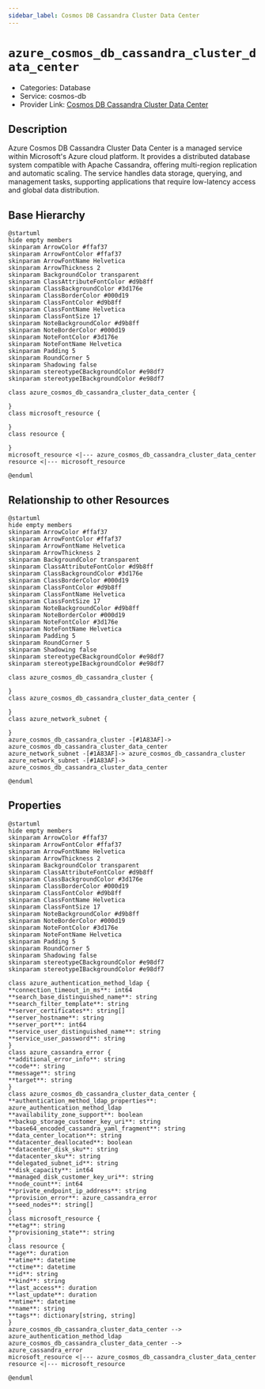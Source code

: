 ```yaml
---
sidebar_label: Cosmos DB Cassandra Cluster Data Center
---
```


# `azure_cosmos_db_cassandra_cluster_data_center`

- Categories: Database
- Service: cosmos-db
- Provider Link: [Cosmos DB Cassandra Cluster Data Center](https://learn.microsoft.com/en-us/azure/cosmos-db/cassandra/manage-data-centers-multi-region)

## Description

Azure Cosmos DB Cassandra Cluster Data Center is a managed service within Microsoft's Azure cloud platform. It provides a distributed database system compatible with Apache Cassandra, offering multi-region replication and automatic scaling. The service handles data storage, querying, and management tasks, supporting applications that require low-latency access and global data distribution.

## Base Hierarchy

<ZoomPanPinch>

```kroki imgType="plantuml" imgAlt="Hierarchy of Cosmos DB Cassandra Cluster Data Center"
@startuml
hide empty members
skinparam ArrowColor #ffaf37
skinparam ArrowFontColor #ffaf37
skinparam ArrowFontName Helvetica
skinparam ArrowThickness 2
skinparam BackgroundColor transparent
skinparam ClassAttributeFontColor #d9b8ff
skinparam ClassBackgroundColor #3d176e
skinparam ClassBorderColor #000d19
skinparam ClassFontColor #d9b8ff
skinparam ClassFontName Helvetica
skinparam ClassFontSize 17
skinparam NoteBackgroundColor #d9b8ff
skinparam NoteBorderColor #000d19
skinparam NoteFontColor #3d176e
skinparam NoteFontName Helvetica
skinparam Padding 5
skinparam RoundCorner 5
skinparam Shadowing false
skinparam stereotypeCBackgroundColor #e98df7
skinparam stereotypeIBackgroundColor #e98df7

class azure_cosmos_db_cassandra_cluster_data_center {

}
class microsoft_resource {

}
class resource {

}
microsoft_resource <|--- azure_cosmos_db_cassandra_cluster_data_center
resource <|--- microsoft_resource

@enduml
```

</ZoomPanPinch>

## Relationship to other Resources

<ZoomPanPinch>

```kroki imgType="plantuml" imgAlt="Diagram of Cosmos DB Cassandra Cluster Data Center resource relationships"
@startuml
hide empty members
skinparam ArrowColor #ffaf37
skinparam ArrowFontColor #ffaf37
skinparam ArrowFontName Helvetica
skinparam ArrowThickness 2
skinparam BackgroundColor transparent
skinparam ClassAttributeFontColor #d9b8ff
skinparam ClassBackgroundColor #3d176e
skinparam ClassBorderColor #000d19
skinparam ClassFontColor #d9b8ff
skinparam ClassFontName Helvetica
skinparam ClassFontSize 17
skinparam NoteBackgroundColor #d9b8ff
skinparam NoteBorderColor #000d19
skinparam NoteFontColor #3d176e
skinparam NoteFontName Helvetica
skinparam Padding 5
skinparam RoundCorner 5
skinparam Shadowing false
skinparam stereotypeCBackgroundColor #e98df7
skinparam stereotypeIBackgroundColor #e98df7

class azure_cosmos_db_cassandra_cluster {

}
class azure_cosmos_db_cassandra_cluster_data_center {

}
class azure_network_subnet {

}
azure_cosmos_db_cassandra_cluster -[#1A83AF]-> azure_cosmos_db_cassandra_cluster_data_center
azure_network_subnet -[#1A83AF]-> azure_cosmos_db_cassandra_cluster
azure_network_subnet -[#1A83AF]-> azure_cosmos_db_cassandra_cluster_data_center

@enduml
```

</ZoomPanPinch>

## Properties

<ZoomPanPinch>

```kroki imgType="plantuml" imgAlt="Diagram of Cosmos DB Cassandra Cluster Data Center data model"
@startuml
hide empty members
skinparam ArrowColor #ffaf37
skinparam ArrowFontColor #ffaf37
skinparam ArrowFontName Helvetica
skinparam ArrowThickness 2
skinparam BackgroundColor transparent
skinparam ClassAttributeFontColor #d9b8ff
skinparam ClassBackgroundColor #3d176e
skinparam ClassBorderColor #000d19
skinparam ClassFontColor #d9b8ff
skinparam ClassFontName Helvetica
skinparam ClassFontSize 17
skinparam NoteBackgroundColor #d9b8ff
skinparam NoteBorderColor #000d19
skinparam NoteFontColor #3d176e
skinparam NoteFontName Helvetica
skinparam Padding 5
skinparam RoundCorner 5
skinparam Shadowing false
skinparam stereotypeCBackgroundColor #e98df7
skinparam stereotypeIBackgroundColor #e98df7

class azure_authentication_method_ldap {
**connection_timeout_in_ms**: int64
**search_base_distinguished_name**: string
**search_filter_template**: string
**server_certificates**: string[]
**server_hostname**: string
**server_port**: int64
**service_user_distinguished_name**: string
**service_user_password**: string
}
class azure_cassandra_error {
**additional_error_info**: string
**code**: string
**message**: string
**target**: string
}
class azure_cosmos_db_cassandra_cluster_data_center {
**authentication_method_ldap_properties**: azure_authentication_method_ldap
**availability_zone_support**: boolean
**backup_storage_customer_key_uri**: string
**base64_encoded_cassandra_yaml_fragment**: string
**data_center_location**: string
**datacenter_deallocated**: boolean
**datacenter_disk_sku**: string
**datacenter_sku**: string
**delegated_subnet_id**: string
**disk_capacity**: int64
**managed_disk_customer_key_uri**: string
**node_count**: int64
**private_endpoint_ip_address**: string
**provision_error**: azure_cassandra_error
**seed_nodes**: string[]
}
class microsoft_resource {
**etag**: string
**provisioning_state**: string
}
class resource {
**age**: duration
**atime**: datetime
**ctime**: datetime
**id**: string
**kind**: string
**last_access**: duration
**last_update**: duration
**mtime**: datetime
**name**: string
**tags**: dictionary[string, string]
}
azure_cosmos_db_cassandra_cluster_data_center --> azure_authentication_method_ldap
azure_cosmos_db_cassandra_cluster_data_center --> azure_cassandra_error
microsoft_resource <|--- azure_cosmos_db_cassandra_cluster_data_center
resource <|--- microsoft_resource

@enduml
```

</ZoomPanPinch>
